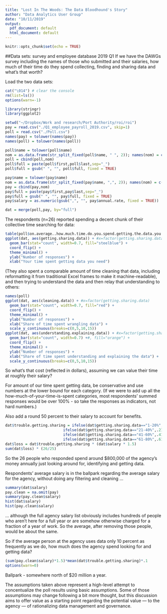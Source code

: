 ```yaml
---
title: "Lost In The Woods: The Data Bloodhound's Story"
author: "Data Analytics User Group"
date: "10/11/2019"
output:
  pdf_document: default
  html_document: default
---
```


```r
knitr::opts_chunk$set(echo = TRUE)
```

##Data sets: survey and employee database 2019 Q1
If we have the DAWGs survey including the names of those who submitted and their salaries, how much of their time do they spend collecting, finding and sharing data and what's that worth? 

Load the two data sets: 

```r
cat("\014") # clear the console
rm(list=ls())
options(warn=-1)

library(stringr) 
library(ggplot2) 

setwd("~/Dropbox/Work and research/Port Authority/roi/roi") 
pay = read.csv("./Q1_employee_payroll_2019.csv", skip=1) 
poll = read.csv("./Poll.csv") 
names(pay) = tolower(names(pay)) 
names(poll) = tolower(names(poll)) 
```

```r
poll$name = tolower(poll$name) 
nom = as.data.frame(str_split_fixed(poll$name, " ", 2)); names(nom) = c("first","last") 
poll = cbind(poll,nom)
poll$full = paste(poll$first,poll$last,sep="_") 
poll$full = gsub(" ", "", poll$full, fixed = TRUE)

pay$name = tolower(pay$name) 
nom = as.data.frame(str_split_fixed(pay$name, ",", 2)); names(nom) = c("last", "first")  
pay = cbind(pay,nom) 
pay$full = paste(pay$first,pay$last,sep="_") 
pay$full = gsub(" ", "", pay$full, fixed = TRUE)
pay$salary = as.numeric(gsub(",", "", pay$annual.rate, fixed = TRUE))

dat = merge(poll,pay, by="full") 
```

The respondents (n=26) reported spending a decent chunk of their collective time searching for data: 

```r
table(poll$on.average..how.much.time.do.you.spend.getting.the.data.you.need.) 
ggplot(dat, aes(getting.sharing.data)) + #x=factor(getting.sharing.data)
  geom_bar(stat="count", width=0.7, fill="steelblue") +
  coord_flip() +
  theme_minimal() + 
  ylab("Number of responses") + 
  xlab("Your time spent getting data you need") 
``` 

(They also spent a comparable amount of time cleaning that data, including reformatting it from traditional Excel frames to make it machine-readable), and then trying to understand the data and then relay that understanding to others: 

```r
names(poll) 
ggplot(dat, aes(cleaning.data)) + #x=factor(getting.sharing.data)
  geom_bar(stat="count", width=0.7, fill="red") +
  coord_flip() +
  theme_minimal() + 
  ylab("Number of responses") + 
  xlab("Share of time spent wrangling data") + 
  scale_y_continuous(breaks=c(0,5,10,15))
ggplot(dat, aes(understanding.explaining.data)) + #x=factor(getting.sharing.data)
  geom_bar(stat="count", width=0.7) +#, fill="orange") +
  coord_flip() +
  theme_minimal() + 
  ylab("Number of responses") + 
  xlab("Share of time spent understanding and explaining the data") + 
  scale_y_continuous(breaks=c(0,5,10,15)) 
```

So what's that cost (reflected in dollars), assuming we can value their time at roughly their salary? 

For amount of our time spent getting data, be conservative and use numbers at the lower bound for each category. (If we were to add up all the how-much-of-your-time-is-spent categories, most respondents' summed responses would be over 100% - so take the responses as indicators, not hard numbers.)

Also add a round 50 percent to their salary to account for benefits. 

```r
dat$trouble.getting.sharing = ifelse(dat$getting.sharing.data=="1-20%",.05,
                          ifelse(dat$getting.sharing.data=="21-40%",.21,
                          ifelse(dat$getting.sharing.data=="41-60%",.41,
                          ifelse(dat$getting.sharing.data=="61-80%",.61,.81))))
dat$loss = dat$trouble.getting.sharing * (dat$salary * 1.5) 
sum(dat$loss) * (26/25) 
```

So the 26 people who responded spend around $800,000 of the agency's money annually just looking around for, identifying and getting data. 

Respondents' average salary is in the ballpark regarding the average salary for the agency, without doing any filtering and cleaning ... 

```r
summary(dat$salary) 
pay.clean = na.omit(pay) 
summary(pay.clean$salary) 
hist(dat$salary) 
hist(pay.clean$salary) 
```

... although the full agency salary list obviously includes hundreds of people who aren't here for a full year or are somehow otherwise charged for a fraction of a year of work. So the average, after removing those people, would be about the same. 

So if the average person at the agency uses data only 10 percent as frequently as we do, how much does the agency spend looking for and getting data? 

```r
(sum(pay.clean$salary)*1.5)*mean(dat$trouble.getting.sharing)*.1
options(warn=0)
```

Ballpark - somewhere north of $20 million a year.

The assumptions taken above represent a high-level attempt to concentualize the poll results using basic assumptions. Some of those assumptions may change following a bit more thought, but this discussion aims to offer value as a starting point regarding the potential value — to the agency — of rationalizing data management and governance. 
